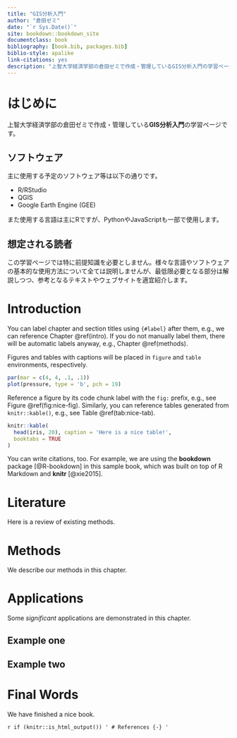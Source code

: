 ```yaml
--- 
title: "GIS分析入門"
author: "倉田ゼミ"
date: "`r Sys.Date()`"
site: bookdown::bookdown_site
documentclass: book
bibliography: [book.bib, packages.bib]
biblio-style: apalike
link-citations: yes
description: "上智大学経済学部の倉田ゼミで作成・管理しているGIS分析入門の学習ページです。"
---
```


# はじめに {-}

上智大学経済学部の倉田ゼミで作成・管理している**GIS分析入門**の学習ページです。

## ソフトウェア

主に使用する予定のソフトウェア等は以下の通りです。

- R/RStudio
- QGIS
- Google Earth Engine (GEE)

また使用する言語は主にRですが、PythonやJavaScriptも一部で使用します。

## 想定される読者

この学習ページでは特に前提知識を必要としません。様々な言語やソフトウェアの基本的な使用方法について全ては説明しませんが、最低限必要となる部分は解説しつつ、参考となるテキストやウェブサイトを適宜紹介します。

<!--chapter:end:index.Rmd-->

# Introduction {#intro}

You can label chapter and section titles using `{#label}` after them, e.g., we can reference Chapter \@ref(intro). If you do not manually label them, there will be automatic labels anyway, e.g., Chapter \@ref(methods).

Figures and tables with captions will be placed in `figure` and `table` environments, respectively.

```r
par(mar = c(4, 4, .1, .1))
plot(pressure, type = 'b', pch = 19)
```

Reference a figure by its code chunk label with the `fig:` prefix, e.g., see Figure \@ref(fig:nice-fig). Similarly, you can reference tables generated from `knitr::kable()`, e.g., see Table \@ref(tab:nice-tab).

```r
knitr::kable(
  head(iris, 20), caption = 'Here is a nice table!',
  booktabs = TRUE
)
```

You can write citations, too. For example, we are using the **bookdown** package [@R-bookdown] in this sample book, which was built on top of R Markdown and **knitr** [@xie2015].

<!--chapter:end:01-intro.Rmd-->

# Literature

Here is a review of existing methods.

<!--chapter:end:02-literature.Rmd-->

# Methods

We describe our methods in this chapter.

<!--chapter:end:03-method.Rmd-->

# Applications

Some _significant_ applications are demonstrated in this chapter.

## Example one

## Example two

<!--chapter:end:04-application.Rmd-->

# Final Words

We have finished a nice book.

<!--chapter:end:05-summary.Rmd-->

`r if (knitr::is_html_output()) '
# References {-}
'`

<!--chapter:end:06-references.Rmd-->

